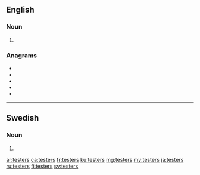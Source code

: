 ==English==

===Noun===
{{head|en|noun plural form}}

# {{plural of|tester|lang=en}}

===Anagrams===
* {{l|en|restest}}
* {{l|en|retests}}
* {{l|en|setters}}
* {{l|en|streets}}
* {{l|en|tersest}}

----

==Swedish==

===Noun===
{{head|sv|noun form}}

# {{sv-noun-form-indef-gen-pl|test}}

[[ar:testers]]
[[ca:testers]]
[[fr:testers]]
[[ku:testers]]
[[mg:testers]]
[[my:testers]]
[[ja:testers]]
[[ru:testers]]
[[fi:testers]]
[[sv:testers]]